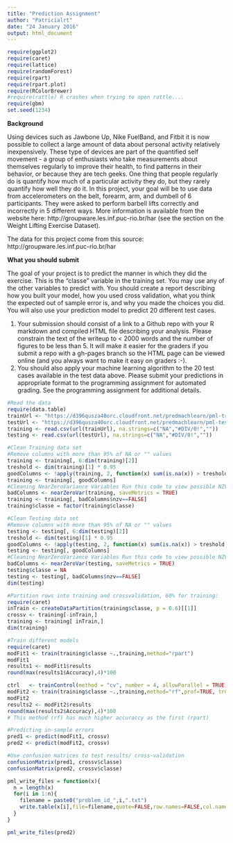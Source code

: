```yaml
---
title: "Prediction Assignment"
author: "Patricialrt"
date: "24 January 2016"
output: html_document
---
```

```r
require(ggplot2)
require(caret)
require(lattice)
require(randomForest)
require(rpart) 
require(rpart.plot)
require(RColorBrewer)
#require(rattle) R crashes when trying to open rattle....
require(gbm)
set.seed(1234)
```
**Background**

Using devices such as Jawbone Up, Nike FuelBand, and Fitbit it is now possible to collect a large amount of data about personal activity relatively inexpensively. These type of devices are part of the quantified self movement - a group of enthusiasts who take measurements about themselves regularly to improve their health, to find patterns in their behavior, or because they are tech geeks. One thing that people regularly do is quantify how much of a particular activity they do, but they rarely quantify how well they do it. 
In this project, your goal will be to use data from accelerometers on the belt, forearm, arm, and dumbell of 6 participants. They were asked to perform barbell lifts correctly and incorrectly in 5 different ways. More information is available from the website here: http://groupware.les.inf.puc-rio.br/har (see the section on the Weight Lifting Exercise Dataset). 

The data for this project come from this source: http://groupware.les.inf.puc-rio.br/har

**What you should submit**

The goal of your project is to predict the manner in which they did the exercise. This is the "classe" variable in the training set. You may use any of the other variables to predict with. You should create a report describing how you built your model, how you used cross validation, what you think the expected out of sample error is, and why you made the choices you did. You will also use your prediction model to predict 20 different test cases. 

1. Your submission should consist of a link to a Github repo with your R markdown and compiled HTML file describing your analysis. Please constrain the text of the writeup to < 2000 words and the number of figures to be less than 5. It will make it easier for the graders if you submit a repo with a gh-pages branch so the HTML page can be viewed online (and you always want to make it easy on graders :-).
2. You should also apply your machine learning algorithm to the 20 test cases available in the test data above. Please submit your predictions in appropriate format to the programming assignment for automated grading. See the programming assignment for additional details.

```r
#Read the data
require(data.table)
trainUrl <- "https://d396qusza40orc.cloudfront.net/predmachlearn/pml-training.csv"
testUrl <- "https://d396qusza40orc.cloudfront.net/predmachlearn/pml-testing.csv"
training <- read.csv(url(trainUrl), na.strings=c("NA","#DIV/0!",""))
testing <- read.csv(url(testUrl), na.strings=c("NA","#DIV/0!",""))
```


```r
#Clean Training data set
#Remove columns with more than 95% of NA or "" values
training <- training[, 6:dim(training)[2]]
treshold <- dim(training)[1] * 0.95
goodColumns <- !apply(training, 2, function(x) sum(is.na(x)) > treshold  || sum(x=="") > treshold)
training <- training[, goodColumns]
#Cleaning NearZeroVariance Variables Run this code to view possible NZV Variables:
badColumns <- nearZeroVar(training, saveMetrics = TRUE)
training <- training[, badColumns$nzv==FALSE]
training$classe = factor(training$classe)
```


```r
#Clean Testing data set
#Remove columns with more than 95% of NA or "" values
testing <- testing[, 6:dim(testing)[2]]
treshold <- dim(testing)[1] * 0.95
goodColumns <- !apply(testing, 2, function(x) sum(is.na(x)) > treshold  || sum(x=="") > treshold)
testing <- testing[, goodColumns]
#Cleaning NearZeroVariance Variables Run this code to view possible NZV Variables:
badColumns <- nearZeroVar(testing, saveMetrics = TRUE)
testing$classe = NA
testing <- testing[, badColumns$nzv==FALSE]
dim(testing)
```

```r
#Partition rows into training and crossvalidation, 60% for training:
require(caret)
inTrain <- createDataPartition(training$classe, p = 0.6)[[1]]
crossv <- training[-inTrain,]
training <- training[ inTrain,]
dim(training)
```


```r
#Train different models
require(caret)
modFit1 <- train(training$classe ~.,training,method="rpart") 
modFit1
results1 <- modFit1$results
round(max(results1$Accuracy),4)*100

ctrl   <- trainControl(method = "cv", number = 4, allowParallel = TRUE)
modFit2 <- train(training$classe ~.,training,method="rf",prof=TRUE, trControl = ctrl)
modFit2
results2 <- modFit2$results
round(max(results2$Accuracy),4)*100
# This method (rf) has much higher accuraccy as the first (rpart)

#Predicting in-sample errors
pred1 <- predict(modFit1, crossv)
pred2 <- predict(modFit2, crossv)
```

```r
#Use confusion matrices to test results/ cross-validation
confusionMatrix(pred1, crossv$classe)
confusionMatrix(pred2, crossv$classe)
```


```r
pml_write_files = function(x){
  n = length(x)
  for(i in 1:n){
    filename = paste0("problem_id_",i,".txt")
    write.table(x[i],file=filename,quote=FALSE,row.names=FALSE,col.names=FALSE)
  }
}

pml_write_files(pred2)
```





